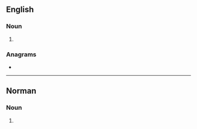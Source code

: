 ==English==

===Noun===
{{head|en|noun plural form}}

# {{plural of|martel|lang=en}}

===Anagrams===
* {{anagrams|en|a=aelmrst|Tramels|armlets|lamster|malters|smartle|tramels}}

----

==Norman==

===Noun===
{{head|nrf|noun plural form|g=m-p}}

# {{plural of|martel||cognac|lang=nrf}}